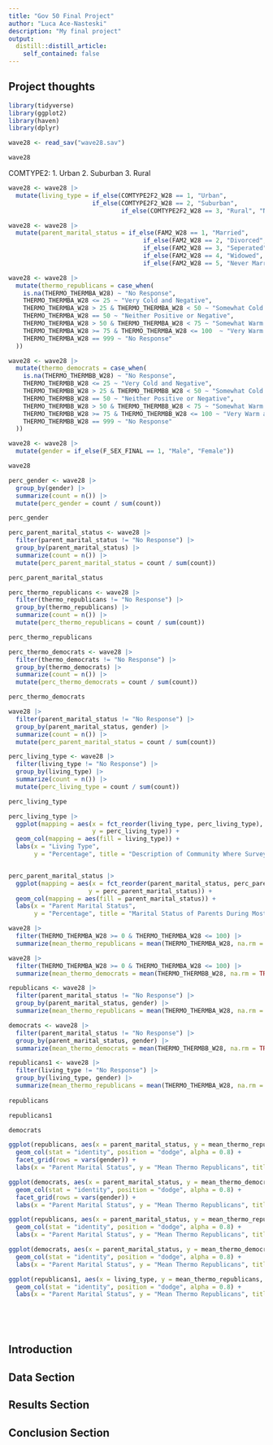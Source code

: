 ```yaml
---
title: "Gov 50 Final Project"
author: "Luca Ace-Nasteski"
description: "My final project"
output:
  distill::distill_article:
    self_contained: false
---
```




## Project thoughts

```r

library(tidyverse)
library(ggplot2)
library(haven)
library(dplyr)

wave28 <- read_sav("wave28.sav")

wave28

```

COMTYPE2:
1. Urban
2. Suburban
3. Rural

```r
wave28 <- wave28 |>
  mutate(living_type = if_else(COMTYPE2F2_W28 == 1, "Urban",
                       if_else(COMTYPE2F2_W28 == 2, "Suburban",
                               if_else(COMTYPE2F2_W28 == 3, "Rural", "No Response"))))

wave28 <- wave28 |>
  mutate(parent_marital_status = if_else(FAM2_W28 == 1, "Married",
                                     if_else(FAM2_W28 == 2, "Divorced",
                                     if_else(FAM2_W28 == 3, "Seperated",
                                     if_else(FAM2_W28 == 4, "Widowed",
                                     if_else(FAM2_W28 == 5, "Never Married","No Response"))))))

wave28 <- wave28 |>
  mutate(thermo_republicans = case_when(
    is.na(THERMO_THERMBA_W28) ~ "No Response",
    THERMO_THERMBA_W28 <= 25 ~ "Very Cold and Negative", 
    THERMO_THERMBA_W28 > 25 & THERMO_THERMBA_W28 < 50 ~ "Somewhat Cold and Negative",
    THERMO_THERMBA_W28 == 50 ~ "Neither Positive or Negative", 
    THERMO_THERMBA_W28 > 50 & THERMO_THERMBA_W28 < 75 ~ "Somewhat Warm and Positive",
    THERMO_THERMBA_W28 >= 75 & THERMO_THERMBA_W28 <= 100  ~ "Very Warm and Positive",
    THERMO_THERMBA_W28 == 999 ~ "No Response"
  ))

wave28 <- wave28 |>
  mutate(thermo_democrats = case_when(
    is.na(THERMO_THERMBB_W28) ~ "No Response",
    THERMO_THERMBB_W28 <= 25 ~ "Very Cold and Negative", 
    THERMO_THERMBB_W28 > 25 & THERMO_THERMBB_W28 < 50 ~ "Somewhat Cold and Negative",
    THERMO_THERMBB_W28 == 50 ~ "Neither Positive or Negative", 
    THERMO_THERMBB_W28 > 50 & THERMO_THERMBB_W28 < 75 ~ "Somewhat Warm and Positive",
    THERMO_THERMBB_W28 >= 75 & THERMO_THERMBB_W28 <= 100 ~ "Very Warm and Positive",
    THERMO_THERMBB_W28 == 999 ~ "No Response"
  ))

wave28 <- wave28 |>
  mutate(gender = if_else(F_SEX_FINAL == 1, "Male", "Female"))

wave28
```

```r

perc_gender <- wave28 |>
  group_by(gender) |>
  summarize(count = n()) |>
  mutate(perc_gender = count / sum(count))

perc_gender

```


```r

perc_parent_marital_status <- wave28 |>
  filter(parent_marital_status != "No Response") |>
  group_by(parent_marital_status) |>
  summarize(count = n()) |>
  mutate(perc_parent_marital_status = count / sum(count))

perc_parent_marital_status

perc_thermo_republicans <- wave28 |>
  filter(thermo_republicans != "No Response") |>
  group_by(thermo_republicans) |>
  summarize(count = n()) |>
  mutate(perc_thermo_republicans = count / sum(count))

perc_thermo_republicans

perc_thermo_democrats <- wave28 |>
  filter(thermo_democrats != "No Response") |>
  group_by(thermo_democrats) |>
  summarize(count = n()) |>
  mutate(perc_thermo_democrats = count / sum(count))

perc_thermo_democrats

```

```r

wave28 |>
  filter(parent_marital_status != "No Response") |>
  group_by(parent_marital_status, gender) |>
  summarize(count = n()) |>
  mutate(perc_parent_marital_status = count / sum(count))

```


```r

perc_living_type <- wave28 |>
  filter(living_type != "No Response") |>
  group_by(living_type) |>
  summarize(count = n()) |>
  mutate(perc_living_type = count / sum(count))

perc_living_type

perc_living_type |>
  ggplot(mapping = aes(x = fct_reorder(living_type, perc_living_type),
                       y = perc_living_type)) +
  geom_col(mapping = aes(fill = living_type)) +
  labs(x = "Living Type",
       y = "Percentage", title = "Description of Community Where Surveyent Currently Lives")



```



```r

perc_parent_marital_status |>
  ggplot(mapping = aes(x = fct_reorder(parent_marital_status, perc_parent_marital_status), 
                      y = perc_parent_marital_status)) + 
  geom_col(mapping = aes(fill = parent_marital_status)) + 
  labs(x = "Parent Marital Status", 
       y = "Percentage", title = "Marital Status of Parents During Most of Their Time Growing Up")

```

```r
wave28 |>
  filter(THERMO_THERMBA_W28 >= 0 & THERMO_THERMBA_W28 <= 100) |>
  summarize(mean_thermo_republicans = mean(THERMO_THERMBA_W28, na.rm = TRUE))

wave28 |>
  filter(THERMO_THERMBA_W28 >= 0 & THERMO_THERMBA_W28 <= 100) |>
  summarize(mean_thermo_democrats = mean(THERMO_THERMBB_W28, na.rm = TRUE))
```


```r

republicans <- wave28 |>
  filter(parent_marital_status != "No Response") |>
  group_by(parent_marital_status, gender) |>
  summarize(mean_thermo_republicans = mean(THERMO_THERMBA_W28, na.rm = TRUE)) 

democrats <- wave28 |>
  filter(parent_marital_status != "No Response") |>
  group_by(parent_marital_status, gender) |>
  summarize(mean_thermo_democrats = mean(THERMO_THERMBB_W28, na.rm = TRUE))

republicans1 <- wave28 |>
  filter(living_type != "No Response") |>
  group_by(living_type, gender) |>
  summarize(mean_thermo_republicans = mean(THERMO_THERMBA_W28, na.rm = TRUE))
  
republicans

republicans1

democrats

```


```r

ggplot(republicans, aes(x = parent_marital_status, y = mean_thermo_republicans, fill = parent_marital_status)) +
  geom_col(stat = "identity", position = "dodge", alpha = 0.8) +
  facet_grid(rows = vars(gender)) +
  labs(x = "Parent Marital Status", y = "Mean Thermo Republicans", title = "Comparison of Mean Thermo towards Republicans by Marital Status")

ggplot(democrats, aes(x = parent_marital_status, y = mean_thermo_democrats, fill = parent_marital_status)) +
  geom_col(stat = "identity", position = "dodge", alpha = 0.8) + 
  facet_grid(rows = vars(gender)) + 
  labs(x = "Parent Marital Status", y = "Mean Thermo Republicans", title = "Comparison of Mean Thermo towards Democrats by Marital Status")

```

```r

ggplot(republicans, aes(x = parent_marital_status, y = mean_thermo_republicans, fill = parent_marital_status)) +
  geom_col(stat = "identity", position = "dodge", alpha = 0.8) +
  labs(x = "Parent Marital Status", y = "Mean Thermo Republicans", title = "Comparison of Mean Thermo towards Republicans by Marital Status")

ggplot(democrats, aes(x = parent_marital_status, y = mean_thermo_democrats, fill = parent_marital_status)) +
  geom_col(stat = "identity", position = "dodge", alpha = 0.8) + 
  labs(x = "Parent Marital Status", y = "Mean Thermo Republicans", title = "Comparison of Mean Thermo towards Democrats by Marital Status")

```




```r

ggplot(republicans1, aes(x = living_type, y = mean_thermo_republicans, fill = living_type)) +
  geom_col(stat = "identity", position = "dodge", alpha = 0.8) + 
  labs(x = "Parent Marital Status", y = "Mean Thermo Republicans", title = "Comparison of Mean Thermo towards Republicans by Marital Status")

  
  
  

```

## Introduction

## Data Section

## Results Section

## Conclusion Section 


